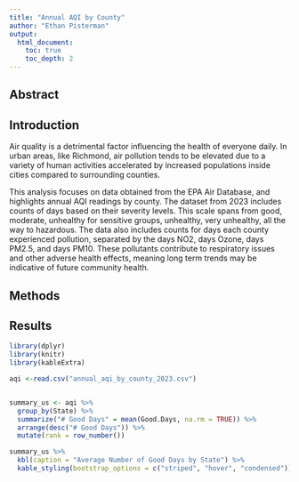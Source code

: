 ```yaml
---
title: "Annual AQI by County"
author: "Ethan Pisterman"
output:
  html_document:
    toc: true
    toc_depth: 2
---
```


## Abstract


## Introduction
Air quality is a detrimental factor influencing the health of everyone daily. In urban areas, like Richmond, air pollution tends to be elevated due to a variety of human activities accelerated by increased populations inside cities compared to surrounding counties. 

This analysis focuses on data obtained from the EPA Air Database, and highlights annual AQI readings by county. The dataset from 2023 includes counts of days based on their severity levels. This scale spans from good, moderate, unhealthy for sensitive groups, unhealthy, very unhealthy, all the way to hazardous. The data also includes counts for days each county experienced pollution, separated by the days NO2, days Ozone, days PM2.5, and days PM10. These pollutants contribute to respiratory issues and other adverse health effects, meaning long term trends may be indicative of future community health.

## Methods




## Results

```r
library(dplyr)
library(knitr)
library(kableExtra)

aqi <-read.csv("annual_aqi_by_county_2023.csv")


summary_us <- aqi %>%
  group_by(State) %>%
  summarize("# Good Days" = mean(Good.Days, na.rm = TRUE)) %>%
  arrange(desc("# Good Days")) %>%
  mutate(rank = row_number()) 

summary_us %>%
  kbl(caption = "Average Number of Good Days by State") %>%
  kable_styling(bootstrap_options = c("striped", "hover", "condensed"))

```





